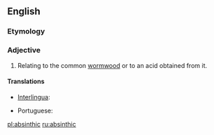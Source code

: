 ==English==

===Etymology===
{{suffix|absinth|ic}}

===Adjective===
{{en-adj}}

# {{context|chemistry|lang=en}} Relating to the common [[wormwood]] or to an acid obtained from it.

====Translations====
{{trans-top|of wormwood or its acid}}
* [[Interlingua]]: {{t|ia|absinthic}}
{{trans-mid}}
* Portuguese: {{t|pt|absíntico}}
{{trans-bottom}}

[[pl:absinthic]]
[[ru:absinthic]]